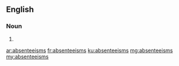 ==English==

===Noun===
{{head|en}}

# {{plural of|absenteeism}}

[[ar:absenteeisms]]
[[fr:absenteeisms]]
[[ku:absenteeisms]]
[[mg:absenteeisms]]
[[my:absenteeisms]]